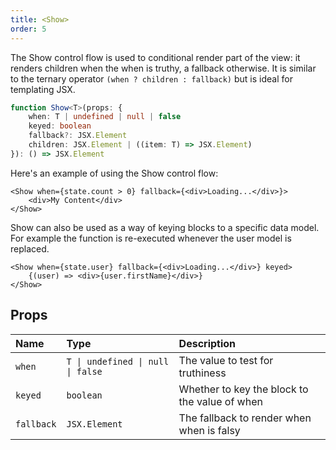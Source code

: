 ---
title: <Show>
order: 5
---

The Show control flow is used to conditional render part of the view: it renders children when the when is truthy, a fallback otherwise. It is similar to the ternary operator `(when ? children : fallback)` but is ideal for templating JSX.

```ts
function Show<T>(props: {
	when: T | undefined | null | false
	keyed: boolean
	fallback?: JSX.Element
	children: JSX.Element | ((item: T) => JSX.Element)
}): () => JSX.Element
```

Here's an example of using the Show control flow:

```tsx
<Show when={state.count > 0} fallback={<div>Loading...</div>}>
	<div>My Content</div>
</Show>
```

Show can also be used as a way of keying blocks to a specific data model. For example the function is re-executed whenever the user model is replaced.

```tsx
<Show when={state.user} fallback={<div>Loading...</div>} keyed>
	{(user) => <div>{user.firstName}</div>}
</Show>
```

## Props

| Name       | Type                              | Description                                   |
| :--------- | :-------------------------------- | :-------------------------------------------- |
| `when`     | `T \| undefined \| null \| false` | The value to test for truthiness              |
| `keyed`    | `boolean`                         | Whether to key the block to the value of when |
| `fallback` | `JSX.Element`                     | The fallback to render when when is falsy     |
